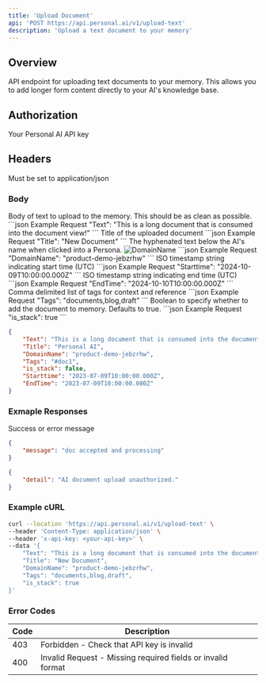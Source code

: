 ```yaml
---
title: 'Upload Document'
api: 'POST https://api.personal.ai/v1/upload-text'
description: 'Upload a text document to your memory'
---
```


## Overview

API endpoint for uploading text documents to your memory. This allows you to add longer form content directly to your AI's knowledge base.


## Authorization
<ParamField header="x-api-key" type="string" required>
  Your Personal AI API key
</ParamField>


## Headers

<ParamField header="Content-Type" type="string" required>
  Must be set to application/json
</ParamField>


### Body

<ParamField body="Text" type="string" required>
  Body of text to upload to the memory. This should be as clean as possible.
    ```json Example Request
"Text": "This is a long document that is consumed into the document view!"
```
</ParamField>

<ParamField body="Title" type="string" optional>
  Title of the uploaded document
  ```json Example Request
"Title": "New Document"
```
</ParamField>

<ParamField body="DomainName" type="string" required>
  The hyphenated text below the AI's name when clicked into a Persona.
<img alt="DomainName" classname="block dark:hidden" src="/images/domainname.png" />
  ```json Example Request
"DomainName": "product-demo-jebzrhw"
```
</ParamField>

<ParamField body="Starttime" type="string" optional>
  ISO timestamp string indicating start time (UTC)
  ```json Example Request
"Starttime": "2024-10-09T10:00:00.000Z"
```
</ParamField>

<ParamField body="EndTime" type="string" optional>
  ISO timestamp string indicating end time (UTC)
  ```json Example Request
"EndTime": "2024-10-10T10:00:00.000Z"
```
</ParamField>

<ParamField body="Tags" type="string" optional>
  Comma delimited list of tags for context and reference
  ```json Example Request
"Tags": "documents,blog,draft"
```
</ParamField>

<ParamField body="is_stack" type="boolean" optional>
  Boolean to specify whether to add the document to memory. Defaults to true.
  ```json Example Request
"is_stack": true
```
</ParamField>

```json Example
{
    "Text": "This is a long document that is consumed into the document view.",
    "Title": "Personal AI",
    "DomainName": "product-demo-jebzrhw",
    "Tags": "#doc1",
    "is_stack": false,
    "Starttime": "2023-07-09T10:00:00.000Z",
    "EndTime": "2023-07-09T10:00:00.000Z"
}
```

### Exmaple Responses

<ResponseField name="message" type="string">
  Success or error message
</ResponseField>

```json Example Success Response
{
    "message": "doc accepted and processing"
}
```

```json Example Error Response
{
    "detail": "AI document upload unauthorized."
}
```

### Example cURL

```bash cURL
curl --location 'https://api.personal.ai/v1/upload-text' \
--header 'Content-Type: application/json' \
--header 'x-api-key: <your-api-key>' \
--data '{
    "Text": "This is a long document that is consumed into the document view.",
    "Title": "New Document",
    "DomainName": "product-demo-jebzrhw",
    "Tags": "documents,blog,draft",
    "is_stack": true
}'
```

### Error Codes

| Code | Description |
| --- | --- |
| 403 | Forbidden - Check that API key is invalid |
| 400 | Invalid Request - Missing required fields or invalid format |
